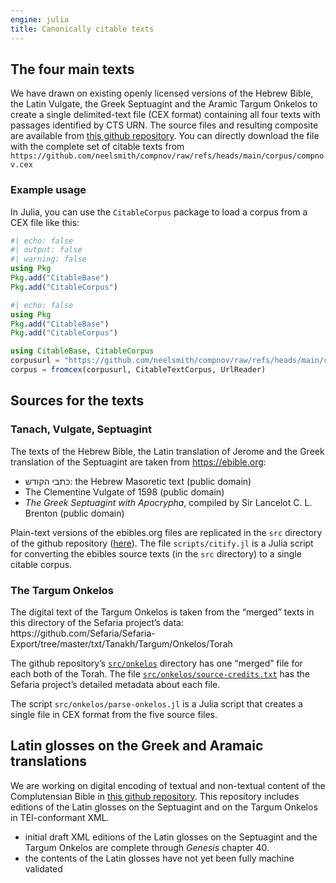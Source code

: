 ```yaml
---
engine: julia
title: Canonically citable texts
---
```


## The four main texts

::: {.callout-note appearance="minimal" title="<i class=\"bi bi-github\"></i> [Github repository for texts](https://github.com/neelsmith/compnov)"}
:::


We have drawn on existing openly licensed versions of the Hebrew Bible, the Latin Vulgate, the Greek Septuagint and the Aramic Targum Onkelos to create a single delimited-text file (CEX format) containing all four texts with passages identified by CTS URN. The source files and resulting composite are available from [this github repository](https://github.com/neelsmith/compnov).  You can directly download the file with the complete set of citable texts from `https://github.com/neelsmith/compnov/raw/refs/heads/main/corpus/compnov.cex`

### Example usage

In Julia, you can use the `CitableCorpus` package to load a corpus from a CEX file like this:
```julia
#| echo: false
#| output: false
#| warning: false
using Pkg
Pkg.add("CitableBase")
Pkg.add("CitableCorpus")
```

```julia
#| echo: false
using Pkg
Pkg.add("CitableBase")
Pkg.add("CitableCorpus")
```

```julia
using CitableBase, CitableCorpus
corpusurl = "https://github.com/neelsmith/compnov/raw/refs/heads/main/corpus/compnov.cex"
corpus = fromcex(corpusurl, CitableTextCorpus, UrlReader)
```

## Sources for the texts

### Tanach, Vulgate, Septuagint

The texts of the Hebrew Bible, the Latin translation of Jerome and the Greek translation of the Septuagint are taken from [https://ebible.org](https://ebible.org):


- כתבי הקודש: the Hebrew Masoretic text (public domain)
- The Clementine Vulgate of 1598 (public domain)
- *The Greek Septuagint with Apocrypha*, compiled by Sir Lancelot C. L. Brenton (public domain)


Plain-text versions of the ebibles.org files are replicated in the `src` directory of the github repository ([here](https://github.com/neelsmith/compnov/tree/main/src)).  The file `scripts/citify.jl` is a Julia script for converting the ebibles source texts (in the `src` directory) to a single citable corpus.


### The Targum Onkelos

The digital text of the Targum Onkelos is taken from the "merged" texts in this directory of the Sefaria project's data: 
https://github.com/Sefaria/Sefaria-Export/tree/master/txt/Tanakh/Targum/Onkelos/Torah

The github repository's [`src/onkelos`](https://github.com/neelsmith/compnov/tree/main/src/onkelos) directory has one "merged" file for each both of the Torah. The file [`src/onkelos/source-credits.txt`](https://github.com/neelsmith/compnov/blob/main/src/onkelos/source-credits.txt) has the Sefaria project's detailed metadata about each file.

The script `src/onkelos/parse-onkelos.jl` is a Julia script that creates a single file in CEX format from the five source files.




## Latin glosses on the Greek and Aramaic translations

::: {.callout-note appearance="minimal" title="<i class=\"bi bi-github\"></i> [Repository for glosses](https://github.com/neelsmith/complutensian-texts)"}
:::

We are working on digital encoding of textual and non-textual content of the Complutensian Bible in [this github repository](https://github.com/neelsmith/complutensian-texts). This repository includes editions of the Latin glosses on the Septuagint and on the Targum Onkelos in TEI-conformant XML.


::: {.callout-note title="Status"}
- initial draft XML editions of the Latin glosses on the Septuagint and the Targum Onkelos are complete through *Genesis* chapter 40.
- the contents of the Latin glosses have not yet been fully machine validated
:::



